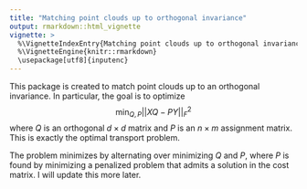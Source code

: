 ```yaml
---
title: "Matching point clouds up to orthogonal invariance"
output: rmarkdown::html_vignette
vignette: >
  %\VignetteIndexEntry{Matching point clouds up to orthogonal invariance}
  %\VignetteEngine{knitr::rmarkdown}
  \usepackage[utf8]{inputenc}
---
```

This package is created to match point clouds up to an orthogonal invariance.  In particular, the goal is to optimize $$\min_{Q,P}||XQ - PY||_F^2$$ where $Q$ is an orthogonal $d \times d$ matrix and $P$ is an $n \times m$ assignment matrix. This is exactly the optimal transport problem.

The problem minimizes by alternating over minimizing $Q$ and $P$, where $P$ is found by minimizing a penalized problem that admits a solution in the cost matrix.  I will update this more later.








